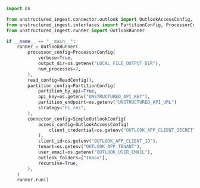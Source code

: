 ```python Python Ingest v1
import os

from unstructured_ingest.connector.outlook import OutlookAccessConfig, SimpleOutlookConfig
from unstructured_ingest.interfaces import PartitionConfig, ProcessorConfig, ReadConfig
from unstructured_ingest.runner import OutlookRunner

if __name__ == "__main__":
    runner = OutlookRunner(
        processor_config=ProcessorConfig(
            verbose=True,
            output_dir=os.getenv("LOCAL_FILE_OUTPUT_DIR"),
            num_processes=2,
        ),
        read_config=ReadConfig(),
        partition_config=PartitionConfig(
            partition_by_api=True,
            api_key=os.getenv("UNSTRUCTURED_API_KEY"),
            partition_endpoint=os.getenv("UNSTRUCTURED_API_URL")
            strategy="hi_res",
        ),
        connector_config=SimpleOutlookConfig(
            access_config=OutlookAccessConfig(
                client_credential=os.getenv("OUTLOOK_APP_CLIENT_SECRET"),
            ),
            client_id=os.getenv("OUTLOOK_APP_CLIENT_ID"),
            tenant=os.getenv("OUTLOOK_APP_TENANT"),
            user_email=os.getenv("OUTLOOK_USER_EMAIL"),
            outlook_folders=["Inbox"],
            recursive=True,
        ),
    )
    runner.run()
```
